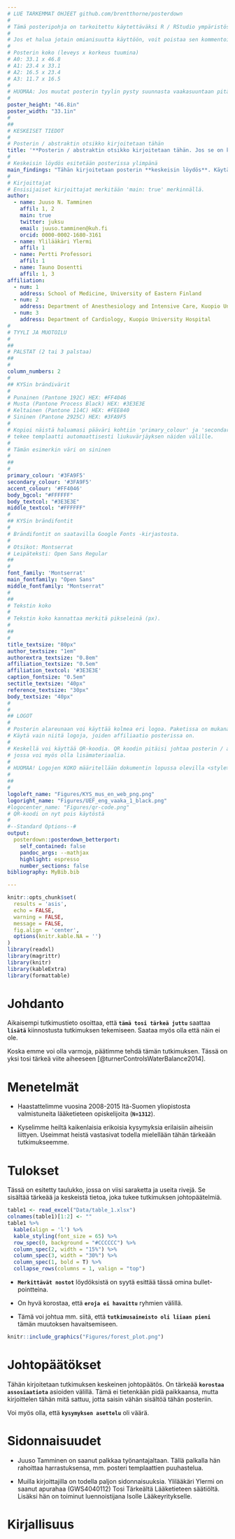 ```yaml
---
# LUE TARKEMMAT OHJEET github.com/brentthorne/posterdown
#
# Tämä posteripohja on tarkoitettu käytettäväksi R / RStudio ympäristössä.
#
# Jos et halua jotain omianisuutta käyttöön, voit poistaa sen kommentoimalla kyseisen rivin lisäämällä rivin alkuun # -merkin
#
# Posterin koko (leveys x korkeus tuumina)
# A0: 33.1 x 46.8
# A1: 23.4 x 33.1
# A2: 16.5 x 23.4
# A3: 11.7 x 16.5
#
# HUOMAA: Jos muutat posterin tyylin pysty suunnasta vaakasuuntaan pitää sinun vaihtaa tässä myös korkeus ja leveys päikseen
#
poster_height: "46.8in"
poster_width: "33.1in"
#
##
# KESKEISET TIEDOT
#
# Posterin / abstraktin otsikko kirjoitetaan tähän
title: '**Posterin / abstraktin otsikko kirjoitetaan tähän. Jos se on kovin pitkä, jakautuu se kahdelle riville.**'
#
# Keskeisin löydös esitetään posterissa ylimpänä
main_findings: "Tähän kirjoitetaan posterin **keskeisin löydös**. Käytä lihavointia merkitsemään **tärkeät** sanat."
#
# Kirjoittajat
# Ensisijaiset kirjoittajat merkitään 'main: true' merkinnällä.
author:
  - name: Juuso N. Tamminen
    affil: 1, 2
    main: true
    twitter: juksu
    email: juuso.tamminen@kuh.fi
    orcid: 0000-0002-1680-3161
  - name: Ylilääkäri Ylermi
    affil: 1
  - name: Pertti Professori
    affil: 1
  - name: Tauno Dosentti
    affil: 1, 3
affiliation:
  - num: 1
    address: School of Medicine, University of Eastern Finland
  - num: 2
    address: Department of Anesthesiology and Intensive Care, Kuopio University Hospital
  - num: 3
    address: Department of Cardiology, Kuopio University Hospital
#
# TYYLI JA MUOTOILU
#
##
# PALSTAT (2 tai 3 palstaa)
##
#
column_numbers: 2
#
## KYSin brändivärit
#
# Punainen (Pantone 192C) HEX: #FF4046
# Musta (Pantone Process Black) HEX: #3E3E3E
# Keltainen (Pantone 114C) HEX: #FEE840
# Sininen (Pantone 2925C) HEX: #3FA9F5
#
# Kopioi näistä haluamasi pääväri kohtiin 'primary_colour' ja 'secondary_colour'. Jos käytät näissä eri väriä,
# tekee templaatti automaattisesti liukuvärjäyksen näiden välille.
# 
# Tämän esimerkin väri on sininen
#
##
#
primary_colour: '#3FA9F5'
secondary_colour: '#3FA9F5'
accent_colour: '#FF4046'
body_bgcol: "#FFFFFF"
body_textcol: "#3E3E3E"
middle_textcol: "#FFFFFF"
#
## KYSin brändifontit
#
# Brändifontit on saatavilla Google Fonts -kirjastosta.
#
# Otsikot: Montserrat
# Leipäteksti: Open Sans Regular
##
#
font_family: 'Montserrat'
main_fontfamily: "Open Sans"
middle_fontfamily: "Montserrat"
#
##
# Tekstin koko
#
# Tekstin koko kannattaa merkitä pikseleinä (px).
# 
##
#
title_textsize: "80px"
author_textsize: "1em"
authorextra_textsize: "0.8em"
affiliation_textsize: "0.5em"
affiliation_textcol: '#3E3E3E'
caption_fontsize: "0.5em"
sectitle_textsize: "40px"
reference_textsize: "30px"
body_textsize: "40px"
#
#
## LOGOT
# 
# Posterin alareunaan voi käyttää kolmea eri logoa. Paketissa on mukana eri väriversiot KYS:n logosta ja musta versio UEF:in logosta.
# Käytä vain niitä logoja, joiden affiliaatio posterissa on.
# 
# Keskellä voi käyttää QR-koodia. QR koodin pitäisi johtaa posterin / abstraktin / artikkelin verkossa olevaan versioon,
# jossa voi myös olla lisämateriaalia.
#
# HUOMAA! Logojen KOKO määritellään dokumentin lopussa olevilla <style> määritteillä!
# 
##
#
logoleft_name: "Figures/KYS_mus_en_web_png.png"
logoright_name: "Figures/UEF_eng_vaaka_1_black.png"
#logocenter_name: "Figures/qr-code.png"
# QR-koodi on nyt pois käytöstä
#
#--Standard Options--#
output: 
  posterdown::posterdown_betterport:
    self_contained: false
    pandoc_args: --mathjax
    highlight: espresso
    number_sections: false
bibliography: MyBib.bib

---
```


```r
knitr::opts_chunk$set(
  results = 'asis',
  echo = FALSE,
  warning = FALSE,
  message = FALSE,
  fig.align = 'center',
  options(knitr.kable.NA = '')
)
library(readxl)
library(magrittr)
library(knitr)
library(kableExtra)
library(formattable)
```

<!-- Sisältö alkaa tästä. -->

# Johdanto

Aikaisempi tutkimustieto osoittaa, että **`tämä tosi tärkeä juttu`** saattaa **`lisätä`** kiinnostusta tutkimuksen tekemiseen. Saataa myös olla että näin ei ole.

Koska emme voi olla varmoja, päätimme tehdä tämän tutkimuksen. Tässä on yksi tosi tärkeä viite aiheeseen [@turnerControlsWaterBalance2014]. 

# Menetelmät

- Haastattelimme vuosina 2008-2015 Itä-Suomen yliopistosta valmistuneita lääketieteen opiskelijoita (**`N=1312`**). 

- Kyselimme heiltä kaikenlaisia erikoisia kysymyksia erilaisiin aiheisiin liittyen. Useimmat heistä vastasivat todella mielellään tähän tärkeään tutkimukseemme.

# Tulokset

Tässä on esitetty taulukko, jossa on viisi saraketta ja useita rivejä. Se sisältää tärkeää ja keskeistä tietoa, joka tukee tutkimuksen johtopäätelmiä.

```r
table1 <- read_excel("Data/table_1.xlsx")
colnames(table1)[1:2] <- ""
table1 %>% 
  kable(align = 'l') %>%
  kable_styling(font_size = 65) %>% 
  row_spec(0, background = "#CCCCCC") %>%
  column_spec(2, width = "15%") %>%
  column_spec(3, width = "30%") %>% 
  column_spec(1, bold = T) %>%
  collapse_rows(columns = 1, valign = "top")
```

- **`Merkittävät nostot`** löydöksistä on syytä esittää tässä omina bullet-pointteina.

- On hyvä korostaa, että **`eroja ei havaittu`** ryhmien välillä.

- Tämä voi johtua mm. siitä, että **`tutkimusaineisto oli liiaan pieni`** tämän muutoksen havaitsemiseen.

```r
knitr::include_graphics("Figures/forest_plot.png")
```

# Johtopäätökset

Tähän kirjoitetaan tutkimuksen keskeinen johtopäätös. On tärkeää **`korostaa assosiaatiota`** asioiden välillä. Tämä ei tietenkään pidä paikkaansa, mutta kirjoittelen tähän mitä sattuu, jotta saisin vähän sisältöä tähän posteriin.

Voi myös olla, että **`kysymyksen asettelu`** oli väärä.

# Sidonnaisuudet

- Juuso Tamminen on saanut palkkaa työnantajaltaan. Tällä palkalla hän rahoittaa harrastuksensa, mm. posteri templaattien puuhastelua.

- Muilla kirjoittajilla on todella paljon sidonnaisuuksia. Ylilääkäri Ylermi on saanut apurahaa (GWS4040112) Tosi Tärkeältä Lääketieteen säätiöltä. Lisäksi hän on toiminut luennoistijana Isolle Lääkeyritykselle.

<!-- Sisältö päättyy tähän. -->

# Kirjallisuus

<!-- Tähän tulee automaattisesti kirjallisuusluettelo käyttämiesi viitteiden perusteella. -->

<!-- Tästä eteenpäin on tarkempia tyyliohjeita. #main-img muuttujilla säädetään alareunan logojen koko (prosenttia leveydestä). -->

<style>
#main-img-left {
 width: 20%;
}
#main-img-center {
 width: 10%;
}
#main-img-right {
 width: 30%;
}
</style>